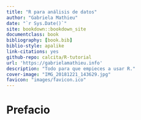 ```yaml
--- 
title: "R para análisis de datos"
author: "Gabriela Mathieu"
date: "`r Sys.Date()`"
site: bookdown::bookdown_site
documentclass: book
bibliography: [book.bib]
biblio-style: apalike
link-citations: yes
github-repo: calcita/R-tutorial
url: 'https://gabrielamathieu.info'
description: "Todo para que empieces a usar R."
cover-image: "IMG_20181221_143629.jpg"
favicon: "images/favicon.ico"
---
```


# Prefacio {-}


